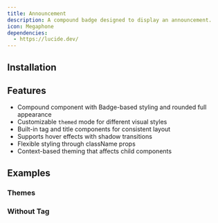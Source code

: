 ```yaml
---
title: Announcement
description: A compound badge designed to display an announcement.
icon: Megaphone
dependencies:
  - https://lucide.dev/
---
```


<Preview path="announcement" />

## Installation

<Installer packageName="announcement" />

## Features

- Compound component with Badge-based styling and rounded full appearance
- Customizable `themed` mode for different visual styles
- Built-in tag and title components for consistent layout
- Supports hover effects with shadow transitions
- Flexible styling through className props
- Context-based theming that affects child components

## Examples

### Themes

<Preview path="announcement-themes" />

### Without Tag

<Preview path="announcement-tagless" />

